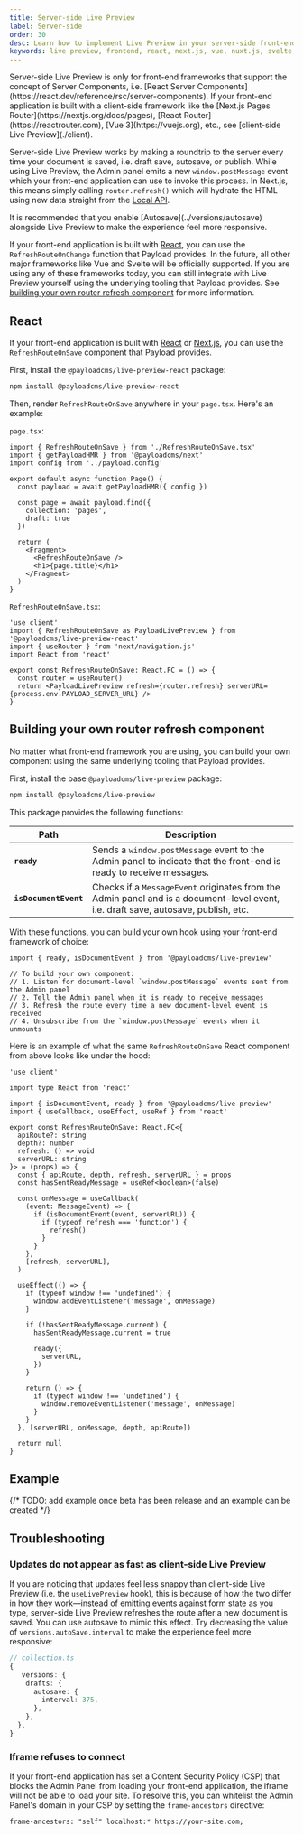 ```yaml
---
title: Server-side Live Preview
label: Server-side
order: 30
desc: Learn how to implement Live Preview in your server-side front-end application.
keywords: live preview, frontend, react, next.js, vue, nuxt.js, svelte, hook, useLivePreview
---
```


<Banner type="info">
  Server-side Live Preview is only for front-end frameworks that support the concept of Server Components, i.e. [React Server Components](https://react.dev/reference/rsc/server-components). If your front-end application is built with a client-side framework like the [Next.js Pages Router](https://nextjs.org/docs/pages), [React Router](https://reactrouter.com), [Vue 3](https://vuejs.org), etc., see [client-side Live Preview](./client).
</Banner>

Server-side Live Preview works by making a roundtrip to the server every time your document is saved, i.e. draft save, autosave, or publish. While using Live Preview, the Admin panel emits a new `window.postMessage` event which your front-end application can use to invoke this process. In Next.js, this means simply calling `router.refresh()` which will hydrate the HTML using new data straight from the [Local API](../local-api/overview).

<Banner type="warning">
  It is recommended that you enable [Autosave](../versions/autosave) alongside Live Preview to make the experience feel more responsive.
</Banner>

If your front-end application is built with [React](#react), you can use the `RefreshRouteOnChange` function that Payload provides. In the future, all other major frameworks like Vue and Svelte will be officially supported. If you are using any of these frameworks today, you can still integrate with Live Preview yourself using the underlying tooling that Payload provides. See [building your own router refresh component](#building-your-own-router-refresh-component) for more information.

## React

If your front-end application is built with [React](https://react.dev) or [Next.js](https://nextjs.org), you can use the `RefreshRouteOnSave` component that Payload provides.

First, install the `@payloadcms/live-preview-react` package:

```bash
npm install @payloadcms/live-preview-react
```

Then, render `RefreshRouteOnSave` anywhere in your `page.tsx`. Here's an example:

`page.tsx`:

```tsx
import { RefreshRouteOnSave } from './RefreshRouteOnSave.tsx'
import { getPayloadHMR } from '@payloadcms/next'
import config from '../payload.config'

export default async function Page() {
  const payload = await getPayloadHMR({ config })

  const page = await payload.find({
    collection: 'pages',
    draft: true
  })

  return (
    <Fragment>
      <RefreshRouteOnSave />
      <h1>{page.title}</h1>
    </Fragment>
  )
}
```

`RefreshRouteOnSave.tsx`:

```tsx
'use client'
import { RefreshRouteOnSave as PayloadLivePreview } from '@payloadcms/live-preview-react'
import { useRouter } from 'next/navigation.js'
import React from 'react'

export const RefreshRouteOnSave: React.FC = () => {
  const router = useRouter()
  return <PayloadLivePreview refresh={router.refresh} serverURL={process.env.PAYLOAD_SERVER_URL} />
}
```

## Building your own router refresh component

No matter what front-end framework you are using, you can build your own component using the same underlying tooling that Payload provides.

First, install the base `@payloadcms/live-preview` package:

```bash
npm install @payloadcms/live-preview
```

This package provides the following functions:

| Path                  | Description                                                                                                                                |
| --------------------- | ------------------------------------------------------------------------------------------------------------------------------------------ |
| **`ready`**           | Sends a `window.postMessage` event to the Admin panel to indicate that the front-end is ready to receive messages.                         |
| **`isDocumentEvent`** | Checks if a `MessageEvent` originates from the Admin panel and is a document-level event, i.e. draft save, autosave, publish, etc.         |

With these functions, you can build your own hook using your front-end framework of choice:

```tsx
import { ready, isDocumentEvent } from '@payloadcms/live-preview'

// To build your own component:
// 1. Listen for document-level `window.postMessage` events sent from the Admin panel
// 2. Tell the Admin panel when it is ready to receive messages
// 3. Refresh the route every time a new document-level event is received
// 4. Unsubscribe from the `window.postMessage` events when it unmounts
```

Here is an example of what the same `RefreshRouteOnSave` React component from above looks like under the hood:

```tsx
'use client'

import type React from 'react'

import { isDocumentEvent, ready } from '@payloadcms/live-preview'
import { useCallback, useEffect, useRef } from 'react'

export const RefreshRouteOnSave: React.FC<{
  apiRoute?: string
  depth?: number
  refresh: () => void
  serverURL: string
}> = (props) => {
  const { apiRoute, depth, refresh, serverURL } = props
  const hasSentReadyMessage = useRef<boolean>(false)

  const onMessage = useCallback(
    (event: MessageEvent) => {
      if (isDocumentEvent(event, serverURL)) {
        if (typeof refresh === 'function') {
          refresh()
        }
      }
    },
    [refresh, serverURL],
  )

  useEffect(() => {
    if (typeof window !== 'undefined') {
      window.addEventListener('message', onMessage)
    }

    if (!hasSentReadyMessage.current) {
      hasSentReadyMessage.current = true

      ready({
        serverURL,
      })
    }

    return () => {
      if (typeof window !== 'undefined') {
        window.removeEventListener('message', onMessage)
      }
    }
  }, [serverURL, onMessage, depth, apiRoute])

  return null
}
```

## Example

{/* TODO: add example once beta has been release and an example can be created */}

## Troubleshooting

### Updates do not appear as fast as client-side Live Preview

If you are noticing that updates feel less snappy than client-side Live Preview (i.e. the `useLivePreview` hook), this is because of how the two differ in how they work—instead of emitting events against form state as you type, server-side Live Preview refreshes the route after a new document is saved. You can use autosave to mimic this effect. Try decreasing the value of `versions.autoSave.interval` to make the experience feel more responsive:

```ts
// collection.ts
{
   versions: {
    drafts: {
      autosave: {
        interval: 375,
      },
    },
  },
}
```

### Iframe refuses to connect

If your front-end application has set a Content Security Policy (CSP) that blocks the Admin Panel from loading your front-end application, the iframe will not be able to load your site. To resolve this, you can whitelist the Admin Panel's domain in your CSP by setting the `frame-ancestors` directive:

```plaintext
frame-ancestors: "self" localhost:* https://your-site.com;
```
